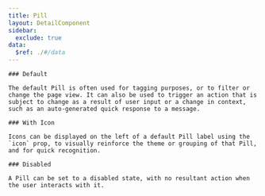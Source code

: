```yaml
---
title: Pill
layout: DetailComponent
sidebar:
  exclude: true
data:
  $ref: ./#/data
---
```


<LivePreviewControls>
  <LivePreview componentName="pill" exampleName="Default">

    ### Default

    The default Pill is often used for tagging purposes, or to filter or change the page view. It can also be used to trigger an action that is subject to change as a result of user input or a change in context, such as an auto-generated quick response to a message.

  </LivePreview>
  <LivePreview componentName="pill" exampleName="Icon">

    ### With Icon

    Icons can be displayed on the left of a default Pill label using the `icon` prop, to visually reinforce the theme or grouping of that Pill, and for quick recognition.

  </LivePreview>
  <LivePreview componentName="pill" exampleName="Disabled">

    ### Disabled

    A Pill can be set to a disabled state, with no resultant action when the user interacts with it.

  </LivePreview>
</LivePreviewControls>
